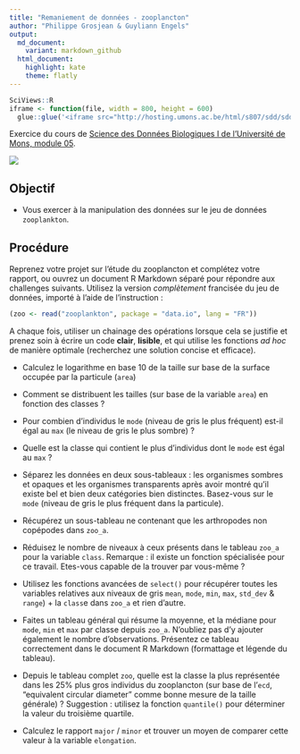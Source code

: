 ```yaml
---
title: "Remaniement de données - zooplancton"
author: "Philippe Grosjean & Guyliann Engels"
output: 
  md_document:
    variant: markdown_github
  html_document: 
    highlight: kate
    theme: flatly
---
```


```r
SciViews::R
iframe <- function(file, width = 800, height = 600)
  glue::glue('<iframe src="http://hosting.umons.ac.be/html/s807/sdd/sdd1_02/{file}" width="{width}" height="{height}" style="border:none;"></iframe>')
```

Exercice du cours de [Science des Données Biologiques I de l'Université de Mons, module 05](http://biodatascience-course.sciviews.org/sdd-umons/import.html).

![](../../template/biodatascience.png)


## Objectif

- Vous exercer à la manipulation des données sur le jeu de données `zooplankton`.


## Procédure

Reprenez votre projet sur l'étude du zooplancton et complétez votre rapport, ou ouvrez un document R Markdown séparé pour répondre aux challenges suivants. Utilisez la version *complètement* francisée du jeu de données, importé à l'aide de l'instruction :

```r
(zoo <- read("zooplankton", package = "data.io", lang = "FR"))
```

A chaque fois, utiliser un chainage des opérations lorsque cela se justifie et prenez soin à écrire un code **clair**, **lisible**, et qui utilise les fonctions *ad hoc* de manière optimale (recherchez une solution concise et efficace).

- Calculez le logarithme en base 10 de la taille sur base de la surface occupée par la particule (`area`)

- Comment se distribuent les tailles (sur base de la variable `area`) en fonction des classes ?

- Pour combien d'individus le `mode` (niveau de gris le plus fréquent) est-il égal au `max` (le niveau de gris le plus sombre) ?

- Quelle est la classe qui contient le plus d'individus dont le `mode` est égal au `max` ?

- Séparez les données en deux sous-tableaux : les organismes sombres et opaques et les organismes transparents après avoir montré qu'il existe bel et bien deux catégories bien distinctes. Basez-vous sur le `mode` (niveau de gris le plus fréquent dans la particule). 

- Récupérez un sous-tableau ne contenant que les arthropodes non copépodes dans `zoo_a`.

- Réduisez le nombre de niveaux à ceux présents dans le tableau `zoo_a` pour la variable `class`. Remarque : il existe un fonction spécialisée pour ce travail. Etes-vous capable de la trouver par vous-même ?

- Utilisez les fonctions avancées de `select()` pour récupérer toutes les variables relatives aux niveaux de gris `mean`, `mode`, `min`, `max`, `std_dev` & `range`) + la `class`e dans `zoo_a` et rien d'autre.

- Faites un tableau général qui résume la moyenne, et la médiane pour `mode`, `min` et `max` par classe depuis `zoo_a`. N'oubliez pas d'y ajouter également le nombre d'observations. Présentez ce tableau correctement dans le document R Markdown (formattage et légende du tableau).

- Depuis le tableau complet `zoo`, quelle est la classe la plus représentée dans les 25% plus gros individus du zooplancton (sur base de l'`ecd`, "equivalent circular diameter" comme bonne mesure de la taille générale) ? Suggestion : utilisez la fonction `quantile()` pour déterminer la valeur du troisième quartile.

- Calculez le rapport `major` / `minor` et trouver un moyen de comparer cette valeur à la variable `elongation`.

